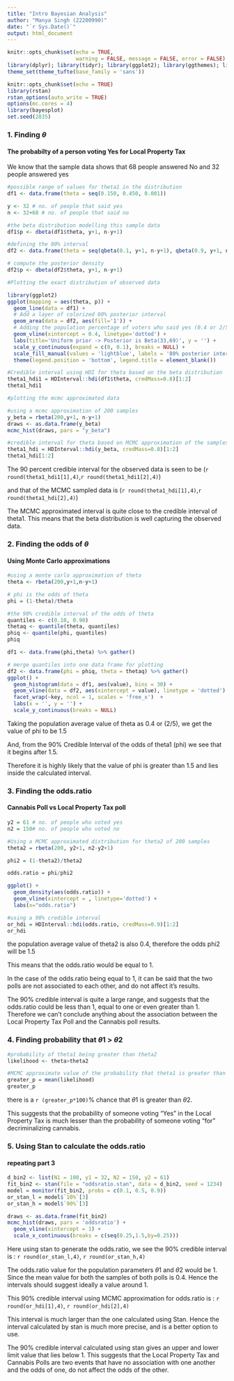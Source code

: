 ---
title: "Intro Bayesian Analysis"
author: "Manya Singh (22200990)"
date: "`r Sys.Date()`"
output: html_document
---

```{r setup, include=FALSE}
knitr::opts_chunk$set(echo = TRUE, 
                      warning = FALSE, message = FALSE, error = FALSE)
library(dplyr); library(tidyr); library(ggplot2); library(ggthemes); library(HDInterval)
theme_set(theme_tufte(base_family = 'sans'))

knitr::opts_chunk$set(echo = TRUE)
library(rstan)
rstan_options(auto_write = TRUE)
options(mc.cores = 4)
library(bayesplot)
set.seed(2835)
```

### 1. Finding $\theta$
#### The probabilty of a person voting Yes for Local Property Tax

We know that the sample data shows that 68 people answered No and 32 people answered yes
```{r part_1a}
#possible range of values for theta1 in the distribution
df1 <- data.frame(theta = seq(0.150, 0.450, 0.001)) 

y <- 32 # no. of people that said yes
n <- 32+68 # no. of people that said no

#the beta distribution modelling this sample data
df1$p <- dbeta(df1$theta, y+1, n-y+1)
```


```{r part1_b}
#defining the 80% interval
df2 <- data.frame(theta = seq(qbeta(0.1, y+1, n-y+1), qbeta(0.9, y+1, n-y+1), length.out = 100))

# compute the posterior density
df2$p <- dbeta(df2$theta, y+1, n-y+1)
```


```{r part1_c}
#Plotting the exact distribution of observed data

library(ggplot2)
ggplot(mapping = aes(theta, p)) +
  geom_line(data = df1) +
  # Add a layer of colorized 80% posterior interval
  geom_area(data = df2, aes(fill='1')) +
  # Adding the population percentage of voters who said yes (0.4 or 2/5)
  geom_vline(xintercept = 0.4, linetype='dotted') +
  labs(title='Uniform prior -> Posterior is Beta(33,69)', y = '') +
  scale_y_continuous(expand = c(0, 0.1), breaks = NULL) +
  scale_fill_manual(values = 'lightblue', labels = '80% posterior interval') +
  theme(legend.position = 'bottom', legend.title = element_blank())
```

```{r part_1d}
#Credible interval using HDI for theta based on the beta distribution
theta1_hdi1 = HDInterval::hdi(df1$theta, credMass=0.8)[1:2]
theta1_hdi1
```


```{r part1_e}
#plotting the mcmc approximated data

#using a mcmc approximation of 200 samples
y_beta = rbeta(200,y+1, n-y+1)
draws <- as.data.frame(y_beta)
mcmc_hist(draws, pars = "y_beta")

```

```{r part_1f}
#credible interval for theta based on MCMC approximation of the samples
theta1_hdi = HDInterval::hdi(y_beta, credMass=0.8)[1:2]
theta1_hdi[1:2]

```
The 90 percent credible interval for the observed data is seen to be (`r round(theta1_hdi1[1],4)`,`r round(theta1_hdi1[2],4)`)

and that of the MCMC sampled data is (`r round(theta1_hdi[1],4)`,`r round(theta1_hdi[2],4)`)

The MCMC approximated interval is quite close to the credible interval of theta1. This means that the beta distribution is well capturing the observed data.



### 2. Finding the odds of $\theta$
#### Using Monte Carlo approximations

```{r part2a}
#using a monte carlo approximation of theta
theta <- rbeta(200,y+1,n-y+1)

# phi is the odds of theta
phi = (1-theta)/theta

#the 90% credible interval of the odds of theta
quantiles <- c(0.10, 0.90)
thetaq <- quantile(theta, quantiles)
phiq <- quantile(phi, quantiles)
phiq
```


```{r part2b}

df1 <- data.frame(phi,theta) %>% gather()

# merge quantiles into one data frame for plotting
df2 <- data.frame(phi = phiq, theta = thetaq) %>% gather()
ggplot() +
  geom_histogram(data = df1, aes(value), bins = 30) +
  geom_vline(data = df2, aes(xintercept = value), linetype = 'dotted') +
  facet_wrap(~key, ncol = 1, scales = 'free_x')  +
  labs(x = '', y = '') +
  scale_y_continuous(breaks = NULL)


```
Taking the population average value of theta as 0.4 or (2/5), we get the value of phi to be 1.5

And, from the 90% Credible Interval of the odds of theta1 (phi) we see that it begins after 1.5.

Therefore it is highly likely that the value of phi is greater than 1.5 and lies inside the calculated interval.

### 3. Finding the odds.ratio
#### Cannabis Poll vs Local Property Tax poll

```{r part3a}
y2 = 61 # no. of people who voted yes
n2 = 150# no. of people who voted no

#Using a MCMC approximated distribution for theta2 of 200 samples
theta2 = rbeta(200, y2+1, n2-y2+1)

phi2 = (1-theta2)/theta2

odds.ratio = phi/phi2

ggplot() +
  geom_density(aes(odds.ratio)) + 
  geom_vline(xintercept = , linetype='dotted') +
  labs(x="odds.ratio")
```


```{r part3b}
#using a 90% credible interval
or_hdi = HDInterval::hdi(odds.ratio, credMass=0.9)[1:2]
or_hdi
```
the population average value of theta2 is also 0.4, therefore the odds phi2 will be 1.5


This means that the odds.ratio would be equal to 1.


In the case of the odds.ratio being equal to 1, it can be said that the two polls are not associated to each other, and do not affect it's results.


The 90% credible interval is quite a large range, and suggests that the odds.ratio could be less than 1, equal to one or even greater than 1.
Therefore we can't conclude anything about the association between the Local Property Tax Poll and the Cannabis poll results.


### 4. Finding probability that $\theta1$ > $\theta2$

```{r part4a}

#probability of theta1 being greater than theta2
likelihood <- theta>theta2

#MCMC approximate value of the probability that theta1 is greater than theta2
greater_p = mean(likelihood)
greater_p

```
there is a `r (greater_p*100)`% chance that $\theta1$ is greater than $\theta2$.


This  suggests that the probability of someone voting "Yes" in the Local Property Tax is much lesser than the probability of someone voting "for" decriminalizing cannabis.


### 5. Using Stan to calculate the odds.ratio
#### repeating part 3
```{r part5a}
d_bin2 <- list(N1 = 100, y1 = 32, N2 = 150, y2 = 61)
fit_bin2 <- stan(file = "oddsratio.stan", data = d_bin2, seed = 1234)
model = monitor(fit_bin2, probs = c(0.1, 0.5, 0.9))
or_stan_l = model$`10%`[3]
or_stan_h = model$`90%`[3]

```


```{r part5b}
draws <- as.data.frame(fit_bin2)
mcmc_hist(draws, pars = 'oddsratio') +
  geom_vline(xintercept = 1) +
  scale_x_continuous(breaks = c(seq(0.25,1.5,by=0.25)))
```

Here using stan to generate the odds.ratio, we see the 90% credible interval is : `r round(or_stan_l,4)`, `r round(or_stan_h,4)`


The odds.ratio value for the population parameters $\theta1$ and $\theta2$ would be 1. Since the mean value for both the samples of both polls is 0.4. Hence the intervals should suggest ideally a value around 1.


This 90% credible interval using MCMC approximation for odds.ratio is :  `r round(or_hdi[1],4)`, `r round(or_hdi[2],4)`


This interval is much larger than the one calculated using Stan. Hence the interval calculated by stan is much more precise, and is a better option to use.

The 90% credible interval calculated using stan gives an upper and lower limit value that lies below 1. This suggests that the Local Property Tax and Cannabis Polls are two events that have no association with one another and the odds of one, do not affect the odds of the other.

